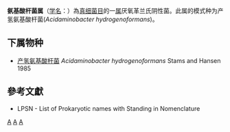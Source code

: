 {{Automatic taxobox
| taxon = Acidaminobacter
| authority = Stams and Hansen, 1985
| type species = 产氢氨基酸杆菌<br>Acidaminobacter hydrogenoformans
| type species authority = Stams and Hansen, 1985
}}
'''氨基酸杆菌属'''（[[学名|学名]]：{{lang|la|''Acidaminobacter''}}）為[[真细菌目|真细菌目]]的一[[属|属]]厌氧革兰氏阴性菌。此属的模式种为产氢氨基酸杆菌(''Acidaminobacter hydrogenoformans'')。

==下属物种==
* [[产氢氨基酸杆菌|产氢氨基酸杆菌]] ''Acidaminobacter hydrogenoformans'' Stams and Hansen 1985

==參考文獻==
{{reflist}}
* LPSN - List of Prokaryotic names with Standing in Nomenclature

{{taxonbar}}

[[Category:革兰氏阴性菌|A]]
[[Category:_真细菌目|A]]
[[Category:1985年描述的分类群|A]]